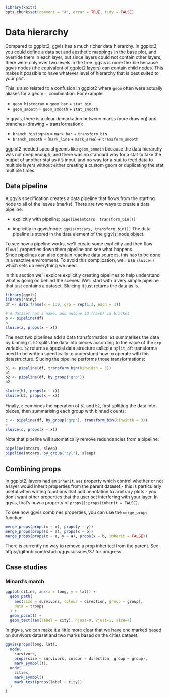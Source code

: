 <!--
%\VignetteEngine{knitr}
%\VignetteIndexEntry{Data hierarchy}
-->

```r
library(knitr)
opts_chunk$set(comment = "#", error = TRUE, tidy = FALSE)
```

# Data hierarchy
  
Compared to ggplot2, ggvis has a much richer data hierarchy. In ggplot2, you 
could define a data set and aesthetic mappings in the base plot, and override 
them in each layer, but since layers could not contain other layers, there were
only ever two levels in the tree.  ggvis is more flexible because ggvis nodes
(the equivalent of ggplot2 layers) can contain child nodes. This makes it 
possible to have whatever level of hierarchy that is best suited to your plot.

This is also related to a confusion in ggplot2 where `geom` often were actually
aliases for a geom + combination.  For example:

* `geom_histogram` = `geom_bar` + `stat_bin`
* `geom_smooth` = `geom_smooth` + `stat_smooth`

In ggvis, there is a clear demarkation between marks (pure drawing) and 
branches (drawing + transformation):

* `branch_histogram` = `mark_bar` + `transform_bin`
* `branch_smooth` = (`mark_line` + `mark_area`) + `transform_smooth`

ggplot2 needed special geoms like `geom_smooth` because the data hierarchy
was not deep enough, and there was no standard way for a stat to take the 
output of another stat as it's input, and no way for a stat to feed data to
multiple layers without either creating a custom geom or duplicating the 
stat multiple times.

## Data pipeline

A ggvis specification creates a data pipeline that flows from the starting
node to all of the leaves (marks). There are two ways to create a data 
pipeline:

* explicitly with pipeline: `pipeline(mtcars, transform_bin())`

* implicitly in ggvis/node: `ggvis(mtcars, transform_bin())`
  The data pipeline is stored in the data element of the gigvis_node object.

To see how a pipeline works, we'll create some explicitly and then flow 
`flow()` properties down them pipeline and see what happens.  
Since pipelines can also contain reactive data sources, this has to be done in
a reactive environment. To avoid this complication, we'll use `sluice()` which
sets up everything we need.

In this section we'll explore explicitly creating pipelines to help understand
what is going on behind the scenes. We'll start with a very simple pipeline that just contains a dataset. Sluicing it just returns the data as is. 

```r
library(ggvis)
library(shiny)
df <- data.frame(x = 1:9, grp = rep(1:3, each = 3))

# A dataset has a name, and unique id (hash) in bracket
a <- pipeline(df)
a
sluice(a, props(x ~ x))
```

The next two pipelines add a data transformation. `b1` summarises the data 
by binning it. `b2` splits the data into pieces according to the value of the
`grp` variable. `b2` returns a special data structure called a `split_df`:
transforms need to be written specifically to understand how to operate with
this datastructure. Slucing the pipeline performs those transformations:

```r
b1 <- pipeline(df, transform_bin(binwidth = 3))
b1
b2 <- pipeline(df, by_group("grp"))
b2

sluice(b1, props(x ~ x))
sluice(b2, props(x ~ x))
```

Finally, `c` combines the operation of `b1` and `b2`, first splitting the data into pieces, then summarising each group with binned counts:

```r
c <- pipeline(df, by_group("grp"), transform_bin(binwidth = 3))
c
sluice(c, props(x ~ x))
```

Note that pipeline will automatically remove redundancies from a pipeline:

```r
pipeline(mtcars, sleep)
pipeline(mtcars, by_group("cyl"), sleep)
```

## Combining props

In ggplot2, layers had an `inherit.aes` property which control whether or
not a layer would inherit properties from the parent dataset - this is 
particularly useful when writing functions that add annotation to arbitrary
plots - you don't want other properties that the user set interfering with your
layer.  In ggvis, that's now a property of `props()`: `props(inherit = FALSE)`.

To see how ggvis combines properties, you can use the `merge_props` function:

```r
merge_props(props(x ~ x), props(y ~ y))
merge_props(props(x ~ a), props(x ~ b))
merge_props(props(x ~ a, y ~ a), props(x ~ b, inherit = FALSE))
```

There is currently no way to remove a prop inherited from the parent. See
https://github.com/rstudio/ggvis/issues/37 for progress.

## Case studies

### Minard's march

```R
ggplot(cities, aes(x = long, y = lat)) + 
  geom_path(
    aes(size = survivors, colour = direction, group = group), 
    data = troops
  ) + 
  geom_point() + 
  geom_text(aes(label = city), hjust=0, vjust=1, size=4)
```

In gigvis, we can make it a little more clear that we have one marked based on 
survivors dataset and two marks based on the cities dataset.

```R
ggvis(props(long, lat), 
  node(
    survivors, 
    props(size ~ survivors, colour ~ direction, group ~ group),
    mark_symbol()),
  node(
    cities,
    mark_symbol()
    mark_text(props(label ~ city))
  )
)
```
